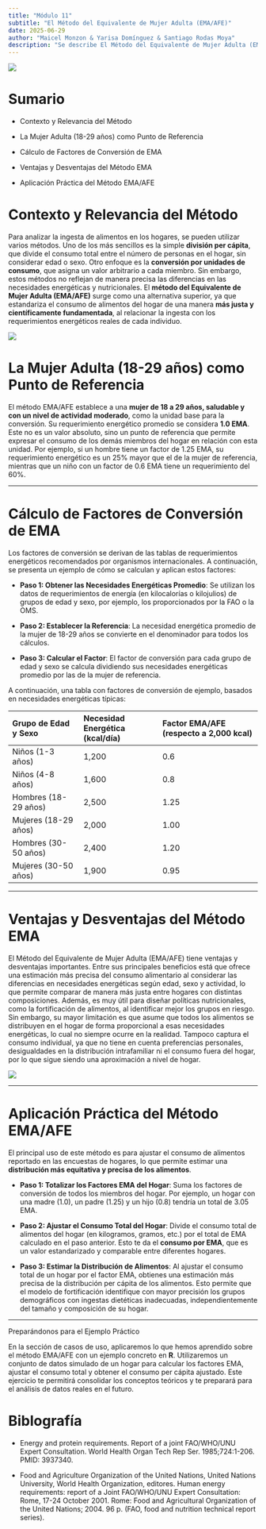 ```yaml
---
title: "Módulo 11"
subtitle: "El Método del Equivalente de Mujer Adulta (EMA/AFE)"
date: 2025-06-29
author: "Maicel Monzon & Yarisa Domínguez & Santiago Rodas Moya"
description: "Se describe El Método del Equivalente de Mujer Adulta (EMA/AFE), el Contexto y Relevancia del Método, su descripción, el Cálculo de Factores de Conversión de EMA, las Ventajas y Desventajas del método así como su Aplicación Práctica"
---
```


![](/static/images/modulo11.png){fig-align="center"}

# Sumario

- Contexto y Relevancia del Método

- La Mujer Adulta (18-29 años) como Punto de Referencia

- Cálculo de Factores de Conversión de EMA

- Ventajas y Desventajas del Método EMA

- Aplicación Práctica del Método EMA/AFE


# Contexto y Relevancia del Método

Para analizar la ingesta de alimentos en los hogares, se pueden utilizar varios métodos. Uno de los más sencillos es la simple **división per cápita**, que divide el consumo total entre el número de personas en el hogar, sin considerar edad o sexo. Otro enfoque es la **conversión por unidades de consumo**, que asigna un valor arbitrario a cada miembro. Sin embargo, estos métodos no reflejan de manera precisa las diferencias en las necesidades energéticas y nutricionales. El **método del Equivalente de Mujer Adulta (EMA/AFE)** surge como una alternativa superior, ya que estandariza el consumo de alimentos del hogar de una manera **más justa y científicamente fundamentada**, al relacionar la ingesta con los requerimientos energéticos reales de cada individuo.

![](/static/images/modulo11metodos.png){fig-align="center"}


# La Mujer Adulta (18-29 años) como Punto de Referencia


El método EMA/AFE establece a una **mujer de 18 a 29 años, saludable y con un nivel de actividad moderado**, como la unidad base para la conversión. Su requerimiento energético promedio se considera **1.0 EMA**. Este no es un valor absoluto, sino un punto de referencia que permite expresar el consumo de los demás miembros del hogar en relación con esta unidad. Por ejemplo, si un hombre tiene un factor de 1.25 EMA, su requerimiento energético es un 25% mayor que el de la mujer de referencia, mientras que un niño con un factor de 0.6 EMA tiene un requerimiento del 60%.

---

#  Cálculo de Factores de Conversión de EMA

Los factores de conversión se derivan de las tablas de requerimientos energéticos recomendados por organismos internacionales. A continuación, se presenta un ejemplo de cómo se calculan y aplican estos factores:

- **Paso 1: Obtener las Necesidades Energéticas Promedio**: Se utilizan los datos de requerimientos de energía (en kilocalorías o kilojulios) de grupos de edad y sexo, por ejemplo, los proporcionados por la FAO o la OMS.

- **Paso 2: Establecer la Referencia**: La necesidad energética promedio de la mujer de 18-29 años se convierte en el denominador para todos los cálculos.

- **Paso 3: Calcular el Factor**: El factor de conversión para cada grupo de edad y sexo se calcula dividiendo sus necesidades energéticas promedio por las de la mujer de referencia.

A continuación, una tabla con factores de conversión de ejemplo, basados en necesidades energéticas típicas:

| Grupo de Edad y Sexo         | Necesidad Energética (kcal/día) | Factor EMA/AFE (respecto a 2,000 kcal) |
| :--------------------------- | :------------------------------ | :------------------------------------- |
| Niños (1-3 años)             | 1,200                           | 0.6                                    |
| Niños (4-8 años)             | 1,600                           | 0.8                                    |
| Hombres (18-29 años)         | 2,500                           | 1.25                                   |
| Mujeres (18-29 años)         | 2,000                           | 1.00                                   |
| Hombres (30-50 años)         | 2,400                           | 1.20                                   |
| Mujeres (30-50 años)         | 1,900                           | 0.95                                   |

---

# Ventajas y Desventajas del Método EMA

El Método del Equivalente de Mujer Adulta (EMA/AFE) tiene ventajas y desventajas importantes. Entre sus principales beneficios está que ofrece una estimación más precisa del consumo alimentario al considerar las diferencias en necesidades energéticas según edad, sexo y actividad, lo que permite comparar de manera más justa entre hogares con distintas composiciones. Además, es muy útil para diseñar políticas nutricionales, como la fortificación de alimentos, al identificar mejor los grupos en riesgo. Sin embargo, su mayor limitación es que asume que todos los alimentos se distribuyen en el hogar de forma proporcional a esas necesidades energéticas, lo cual no siempre ocurre en la realidad. Tampoco captura el consumo individual, ya que no tiene en cuenta preferencias personales, desigualdades en la distribución intrafamiliar ni el consumo fuera del hogar, por lo que sigue siendo una aproximación a nivel de hogar.

![](/static/images/moodulo11ventajas.png){fig-align="center"}


---

# Aplicación Práctica del Método EMA/AFE

El principal uso de este método es para ajustar el consumo de alimentos reportado en las encuestas de hogares, lo que permite estimar una **distribución más equitativa y precisa de los alimentos**.

- **Paso 1: Totalizar los Factores EMA del Hogar**: Suma los factores de conversión de todos los miembros del hogar. Por ejemplo, un hogar con una madre (1.0), un padre (1.25) y un hijo (0.8) tendría un total de 3.05 EMA.


- **Paso 2: Ajustar el Consumo Total del Hogar**: Divide el consumo total de alimentos del hogar (en kilogramos, gramos, etc.) por el total de EMA calculado en el paso anterior. Esto te da el **consumo por EMA**, que es un valor estandarizado y comparable entre diferentes hogares.


- **Paso 3: Estimar la Distribución de Alimentos**: Al ajustar el consumo total de un hogar por el factor EMA, obtienes una estimación más precisa de la distribución per cápita de los alimentos. Esto permite que el modelo de fortificación identifique con mayor precisión los grupos demográficos con ingestas dietéticas inadecuadas, independientemente del tamaño y composición de su hogar.


---

Preparándonos para el Ejemplo Práctico

En la sección de casos de uso, aplicaremos lo que hemos aprendido sobre el método EMA/AFE con un ejemplo concreto en **R**. Utilizaremos un conjunto de datos simulado de un hogar para calcular los factores EMA, ajustar el consumo total y obtener el consumo per cápita ajustado. Este ejercicio te permitirá consolidar los conceptos teóricos y te preparará para el análisis de datos reales en el futuro.

# Biblografía

- Energy and protein requirements. Report of a joint FAO/WHO/UNU Expert Consultation. World Health Organ Tech Rep Ser. 1985;724:1-206. PMID: 3937340.

- Food and Agriculture Organization of the United Nations, United Nations University, World Health Organization, editores. Human energy requirements: report of a Joint FAO/WHO/UNU Expert Consultation: Rome, 17-24 October 2001. Rome: Food and Agricultural Organization of the United Nations; 2004. 96 p. (FAO, food and nutrition technical report series). 

